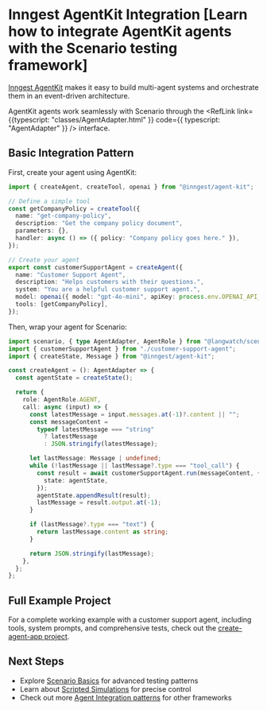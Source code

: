 
# Inngest AgentKit Integration [Learn how to integrate AgentKit agents with the Scenario testing framework]

[Inngest AgentKit](https://agentkit.inngest.com/) makes it easy to build multi-agent systems and orchestrate them in an event-driven architecture.

AgentKit agents work seamlessly with Scenario through the <RefLink link={{typescript: "classes/AgentAdapter.html" }} code={{ typescript: "AgentAdapter" }} /> interface.

## Basic Integration Pattern

First, create your agent using AgentKit:

```typescript
import { createAgent, createTool, openai } from "@inngest/agent-kit";

// Define a simple tool
const getCompanyPolicy = createTool({
  name: "get-company-policy",
  description: "Get the company policy document",
  parameters: {},
  handler: async () => ({ policy: "Company policy goes here." }),
});

// Create your agent
export const customerSupportAgent = createAgent({
  name: "Customer Support Agent",
  description: "Helps customers with their questions.",
  system: "You are a helpful customer support agent.",
  model: openai({ model: "gpt-4o-mini", apiKey: process.env.OPENAI_API_KEY }),
  tools: [getCompanyPolicy],
});
```

Then, wrap your agent for Scenario:

```typescript
import scenario, { type AgentAdapter, AgentRole } from "@langwatch/scenario";
import { customerSupportAgent } from "./customer-support-agent";
import { createState, Message } from "@inngest/agent-kit";

const createAgent = (): AgentAdapter => {
  const agentState = createState();

  return {
    role: AgentRole.AGENT,
    call: async (input) => {
      const latestMessage = input.messages.at(-1)?.content || "";
      const messageContent =
        typeof latestMessage === "string"
          ? latestMessage
          : JSON.stringify(latestMessage);

      let lastMessage: Message | undefined;
      while (!lastMessage || lastMessage?.type === "tool_call") {
        const result = await customerSupportAgent.run(messageContent, {
          state: agentState,
        });
        agentState.appendResult(result);
        lastMessage = result.output.at(-1);
      }

      if (lastMessage?.type === "text") {
        return lastMessage.content as string;
      }

      return JSON.stringify(lastMessage);
    },
  };
};
```

## Full Example Project

For a complete working example with a customer support agent, including tools, system prompts, and comprehensive tests, check out the [create-agent-app project](https://github.com/langwatch/create-agent-app/blob/main/inngest_agent_kit_example/agents/customer-support-agent.test.ts).

## Next Steps

- Explore [Scenario Basics](/basics/concepts) for advanced testing patterns
- Learn about [Scripted Simulations](/basics/scripted-simulations) for precise control
- Check out more [Agent Integration patterns](/agent-integration) for other frameworks
